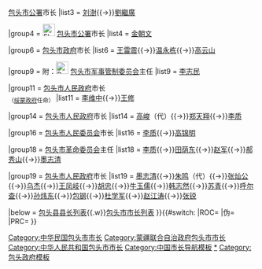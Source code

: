 {{navbox
|name  = 包头市市长
|title = [[包头市]][[包头市市长列表|市长]]
|above = [[包头市政府]]
|state = {{{state|collapsed}}}
|selected={{{1}}}
|groupstyle=text-align:left;

|group1 = 附：{{Flagicon|ROC}} [[包头市政筹备处]]处长
|list1  = [[梁上栋]]

|group3 = {{nowrap begin}}[[File:Flag of Mongol United Autonomous Government (1937-1939).svg|25px]] [[包头特别市公署]]{{→}}[[包头市公署]]市长{{nowrap end}}
|list3  = [[刘澍]]{{→}}[[劉繼廣]]

|group4 = [[File:Flag of the Mengjiang.svg|25px]] [[包头市公署]]市长
|list4  = [[金朝文]]

|group6 = {{Flagicon|ROC}} [[包头市政府]]市长
|list6  = [[王雷震]]{{→}}[[温永栋]]{{→}}[[高云山]]

|group9 = 附：[[File:People's Liberation Army Flag of the People's Republic of China.svg|25px]] [[中国人民解放军包头市军事管制委员会|包头市军事管制委员会]]主任
|list9  = [[李志民 (1906年)|李志民]]

|group11 = {{Flagicon|ROC}} [[包头市人民政府]]市长<br/><sub>（[[绥蒙政府]]任命）</sub>
|list11  = [[李维中 (1912年)|李维中]]{{→}}[[王修 (内蒙古)|王修]]

|group14 = {{Flagicon|ROC}}{{Flagicon|PRC}} [[包头市人民政府]]市长
|list14  = [[高峻]]（代）{{→}}[[郑天翔]]{{→}}[[李质 (1914年)|李质]]

|group16 = {{Flagicon|PRC}} [[包头市人民委员会]]市长
|list16  = [[李质 (1914年)|李质]]{{→}}[[高锦明]]

|group18 = {{Flagicon|PRC}} [[包头市革命委员会]]主任
|list18  = [[李质 (1914年)|李质]]{{→}}[[田荫东]]{{→}}[[赵军 (1919年)|赵军]]{{→}}[[郝秀山]]{{→}}[[墨志清]]

|group19 = {{Flagicon|PRC}} [[包头市人民政府]]市长
|list19  = [[墨志清]]{{→}}[[朱鸣]]（代）{{→}}[[张灿公]]{{→}}[[乌杰]]{{→}}[[王凤岐 (政治人物)|王凤岐]]{{→}}[[胡忠 (政治人物)|胡忠]]{{→}}[[牛玉儒]]{{→}}[[韩志然]]{{→}}[[苏青 (包头市长)|苏青]]{{→}}[[呼尔查]]{{→}}[[孙炜东 (1961年)|孙炜东]]{{→}}[[包钢 (政治人物)|包钢]]{{→}}[[杜学军]]{{→}}[[赵江涛 (1962年)|赵江涛]]{{→}}[[张锐 (1972年)|张锐]]

|below   = [[包头县县长列表]]{{.w}}[[包头市市长列表]]
}}{{#switch:{{{1}}}
|ROC=[[Category:中华民国包头市市长]]
|伪=[[Category:蒙疆联合自治政府包头市市长]]
|PRC=[[Category:中华人民共和国包头市市长]]
}}<noinclude>   
[[Category:中国市长导航模板]]
[[Category:包头市市长|*]]
[[Category:包头政府模板]]
</noinclude>